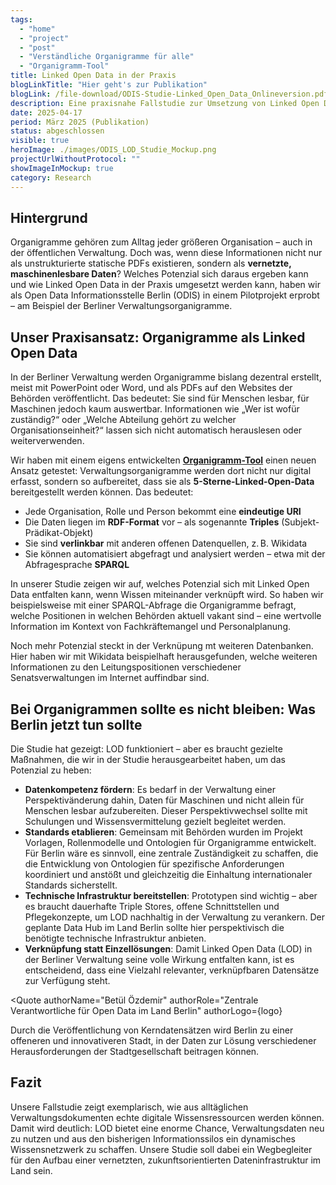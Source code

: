```yaml
---
tags:
  - "home"
  - "project"
  - "post"
  - "Verständliche Organigramme für alle"
  - "Organigramm-Tool"
title: Linked Open Data in der Praxis
blogLinkTitle: "Hier geht's zur Publikation"
blogLink: /file-download/ODIS-Studie-Linked_Open_Data_Onlineversion.pdf
description: Eine praxisnahe Fallstudie zur Umsetzung von Linked Open Data am Beispiel Berliner Organigramme
date: 2025-04-17
period: März 2025 (Publikation)
status: abgeschlossen
visible: true
heroImage: ./images/ODIS_LOD_Studie_Mockup.png
projectUrlWithoutProtocol: ""
showImageInMockup: true
category: Research
---
```


## Hintergrund

Organigramme gehören zum Alltag jeder größeren Organisation – auch in der öffentlichen Verwaltung. Doch was, wenn diese Informationen nicht nur als unstrukturierte statische PDFs existieren, sondern als **vernetzte, maschinenlesbare Daten**? Welches Potenzial sich daraus ergeben kann und wie Linked Open Data in der Praxis umgesetzt werden kann, haben wir als Open Data Informationsstelle Berlin (ODIS) in einem Pilotprojekt erprobt – am Beispiel der Berliner Verwaltungsorganigramme.

## Unser Praxisansatz: Organigramme als Linked Open Data

In der Berliner Verwaltung werden Organigramme bislang dezentral erstellt, meist mit PowerPoint oder Word, und als PDFs auf den Websites der Behörden veröffentlicht. Das bedeutet: Sie sind für Menschen lesbar, für Maschinen jedoch kaum auswertbar. Informationen wie „Wer ist wofür zuständig?“ oder „Welche Abteilung gehört zu welcher Organisationseinheit?“ lassen sich nicht automatisch herauslesen oder weiterverwenden.

Wir haben mit einem eigens entwickelten [**Organigramm-Tool**](https://odis-berlin.de/projekte/2023-07-organigramm-tool/) einen neuen Ansatz getestet: Verwaltungsorganigramme werden dort nicht nur digital erfasst, sondern so aufbereitet, dass sie als **5-Sterne-Linked-Open-Data** bereitgestellt werden können. Das bedeutet:

- Jede Organisation, Rolle und Person bekommt eine **eindeutige URI**
- Die Daten liegen im **RDF-Format** vor – als sogenannte **Triples** (Subjekt-Prädikat-Objekt)
- Sie sind **verlinkbar** mit anderen offenen Datenquellen, z. B. Wikidata
- Sie können automatisiert abgefragt und analysiert werden – etwa mit der Abfragesprache **SPARQL**

In unserer Studie zeigen wir auf, welches Potenzial sich mit Linked Open Data entfalten kann, wenn Wissen miteinander verknüpft wird. So haben wir beispielsweise mit einer SPARQL-Abfrage die Organigramme befragt, welche Positionen in welchen Behörden aktuell vakant sind – eine wertvolle Information im Kontext von Fachkräftemangel und Personalplanung.

Noch mehr Potenzial steckt in der Verknüpung mt weiteren Datenbanken. Hier haben wir mit Wikidata beispielhaft herausgefunden, welche weiteren Informationen zu den Leitungspositionen verschiedener Senatsverwaltungen im Internet auffindbar sind.



<ContentSection class="sm:px-6">

  <ImageSection class="sm:container sm:mx-auto"
    src={image1}
    caption="Schematische Darstellung eines Knowledge Graphs (Wissensgraph). Mit einer Vielzahl an verknüpften Daten entstehen leistungsstarke Wissensnetze."
    withShadow
  />
</ContentSection>


## Bei Organigrammen sollte es nicht bleiben: Was Berlin jetzt tun sollte

Die Studie hat gezeigt: LOD funktioniert – aber es braucht gezielte Maßnahmen, die wir in der Studie herausgearbeitet haben, um das Potenzial zu heben:

- **Datenkompetenz fördern**: Es bedarf in der Verwaltung einer Perspektivänderung dahin, Daten für Maschinen und nicht allein für Menschen lesbar aufzubereiten. Dieser Perspektivwechsel sollte mit Schulungen und Wissensvermittelung gezielt begleitet werden.  
- **Standards etablieren**: Gemeinsam mit Behörden wurden im Projekt Vorlagen, Rollenmodelle und Ontologien für Organigramme entwickelt. Für Berlin wäre es sinnvoll, eine zentrale Zuständigkeit zu schaffen, die die Entwicklung von Ontologien für spezifische Anforderungen koordiniert und anstößt und gleichzeitig die Einhaltung internationaler Standards sicherstellt.
- **Technische Infrastruktur bereitstellen**: Prototypen sind wichtig – aber es braucht dauerhafte Triple Stores, offene Schnittstellen und Pflegekonzepte, um LOD nachhaltig in der Verwaltung zu verankern. Der geplante Data Hub im Land Berlin sollte hier perspektivisch die benötigte technische Infrastruktur anbieten.
- **Verknüpfung statt Einzellösungen**: Damit Linked Open Data (LOD) in der Berliner Verwaltung seine volle Wirkung entfalten kann, ist es entscheidend, dass eine Vielzahl relevanter, verknüpfbaren Datensätze zur Verfügung steht.


<Quote
  authorName="Betül Özdemir"
  authorRole="Zentrale Verantwortliche für Open Data im Land Berlin"
  authorLogo={logo}
>
  Durch die Veröffentlichung von Kerndatensätzen wird Berlin zu einer offeneren
  und innovativeren Stadt, in der Daten zur Lösung verschiedener
  Herausforderungen der Stadtgesellschaft beitragen können.
</Quote>

## Fazit

Unsere Fallstudie zeigt exemplarisch, wie aus alltäglichen Verwaltungsdokumenten echte digitale Wissensressourcen werden können. Damit wird deutlich: LOD bietet eine enorme Chance, Verwaltungsdaten neu zu nutzen und aus den bisherigen Informationssilos ein dynamisches Wissensnetzwerk zu schaffen. Unsere Studie soll dabei ein Wegbegleiter für den Aufbau einer vernetzten, zukunftsorientierten Dateninfrastruktur im Land sein.